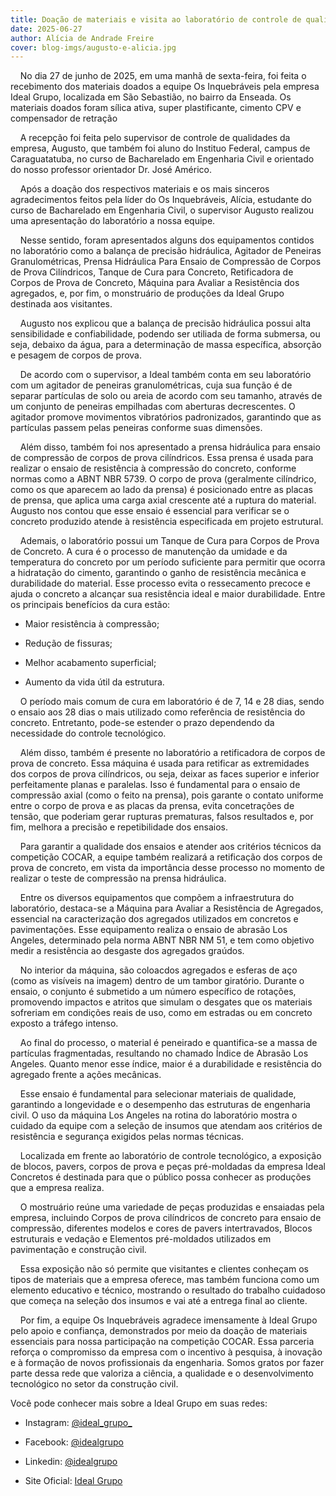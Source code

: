 ```yaml
---
title: Doação de materiais e visita ao laboratório de controle de qualidade da Ideal Grupo - São Sebastião
date: 2025-06-27
author: Alícia de Andrade Freire
cover: blog-imgs/augusto-e-alicia.jpg
---
```


    No dia 27 de junho de 2025, em uma manhã de sexta-feira, foi feita o recebimento dos materiais doados a equipe Os Inquebráveis pela empresa Ideal Grupo, localizada em São Sebastião, no bairro da Enseada. Os materiais doados foram sílica ativa, super plastificante, cimento CPV e compensador de retração

    A recepção foi feita pelo supervisor de controle de qualidades da empresa, Augusto, que também foi aluno do Instituo Federal, campus de Caraguatatuba, no curso de Bacharelado em Engenharia Civil e orientado do nosso professor orientador Dr. José Américo.

    Após a doação dos respectivos materiais e os mais sinceros agradecimentos feitos pela líder do Os Inquebráveis, Alícia, estudante do curso de Bacharelado em Engenharia Civil, o supervisor Augusto realizou uma apresentação do laboratório a nossa equipe.

<ImageDisplay title="Augusto e Alícia" />

    Nesse sentido, foram apresentados alguns dos equipamentos contidos no laboratório como a balança de precisão hidráulica, Agitador de Peneiras Granulométricas, Prensa Hidráulica Para Ensaio de Compressão de Corpos de Prova Cilíndricos, Tanque de Cura para Concreto, Retificadora de Corpos de Prova de Concreto, Máquina para Avaliar a Resistência dos agregados, e, por fim, o monstruário de produções da Ideal Grupo destinada aos visitantes.

    Augusto nos explicou que a balança de precisão hidráulica possui alta sensibilidade e confiabilidade, podendo ser utiliada de forma submersa, ou seja, debaixo da água, para a determinação de massa específica, absorção e pesagem de corpos de prova.

<ImageDisplay title="Balança de Precisão Hidráulica" />

    De acordo com o supervisor, a Ideal também conta em seu laboratório com um agitador de peneiras granulométricas, cuja sua função é de separar partículas de solo ou areia de acordo com seu tamanho, através de um conjunto de peneiras empilhadas com aberturas decrescentes. O agitador promove movimentos vibratórios padronizados, garantindo que as partículas passem pelas peneiras conforme suas dimensões.

<ImageDisplay title="Agitador de Peneiras Granulométricas" />

    Além disso, também foi nos apresentado a prensa hidráulica para ensaio de compressão de corpos de prova cilíndricos. Essa prensa é usada para realizar o ensaio de resistência à compressão do concreto, conforme normas como a ABNT NBR 5739. O corpo de prova (geralmente cilíndrico, como os que aparecem ao lado da prensa) é posicionado entre as placas de prensa, que aplica uma carga axial crescente até a ruptura do material. Augusto nos contou que esse ensaio é essencial para verificar se o concreto produzido atende à resistência especificada em projeto estrutural.

<ImageDisplay title="Prensa Hidráulica" />

    Ademais, o laboratório possui um Tanque de Cura para Corpos de Prova de Concreto. A cura é o processo de manutenção da umidade e da temperatura do concreto por um período suficiente para permitir que ocorra a hidratação do cimento, garantindo o ganho de resistência mecânica e durabilidade do material. Esse processo evita o ressecamento precoce e ajuda o concreto a alcançar sua resistência ideal e maior durabilidade. Entre os principais benefícios da cura estão:

- Maior resistência à compressão;

- Redução de fissuras;

- Melhor acabamento superficial;

- Aumento da vida útil da estrutura.

    O período mais comum de cura em laboratório é de 7, 14 e 28 dias, sendo o ensaio aos 28 dias o mais utilizado como referência de resistência do concreto. Entretanto, pode-se estender o prazo dependendo da necessidade do controle tecnológico.

<ImageDisplay title="Tanque de Cura" />

    Além disso, também é presente no laboratório a retificadora de corpos de prova de concreto. Essa máquina é usada para retificar as extremidades dos corpos de prova cilíndricos, ou seja, deixar as faces superior e inferior perfeitamente planas e paralelas. Isso é fundamental para o ensaio de compressão axial (como o feito na prensa), pois garante o contato uniforme entre o corpo de prova e as placas da prensa, evita concetrações de tensão, que poderiam gerar rupturas prematuras, falsos resultados e, por fim, melhora a precisão e repetibilidade dos ensaios.

    Para garantir a qualidade dos ensaios e atender aos critérios técnicos da competição COCAR, a equipe também realizará a retificação dos corpos de prova de concreto, em vista da importância desse processo no momento de realizar o teste de compressão na prensa hidráulica.

    Entre os diversos equipamentos que compõem a infraestrutura do laboratório, destaca-se a Máquina para Avaliar a Resistência de Agregados, essencial na caracterização dos agregados utilizados em concretos e pavimentações. Esse equipamento realiza o ensaio de abrasão Los Angeles, determinado pela norma ABNT NBR NM 51, e tem como objetivo medir a resistência ao desgaste dos agregados graúdos.

    No interior da máquina, são coloacdos agregados e esferas de aço (como as visíveis na imagem) dentro de um tambor giratório. Durante o ensaio, o conjunto é submetido a um número específico de rotações, promovendo impactos e atritos que simulam o desgates que os materiais sofreriam em condições reais de uso, como em estradas ou em concreto exposto a tráfego intenso.

    Ao final do processo, o material é peneirado e quantifica-se a massa de partículas fragmentadas, resultando no chamado Índice de Abrasão Los Angeles.  Quanto menor esse índice, maior é a durabilidade e resistência do agregado frente a ações mecânicas.

    Esse ensaio é fundamental para selecionar materiais de qualidade, garantindo a longevidade e o desempenho das estruturas de engenharia civil. O uso da máquina Los Angeles na rotina do laboratório mostra o cuidado da equipe com a seleção de insumos que atendam aos critérios de resistência e segurança exigidos pelas normas técnicas.

<ImageDisplay title="Máquina para Avaliar a Resistência de Agregados" />

    Localizada em frente ao laboratório de controle tecnológico, a exposição de blocos, pavers, corpos de prova e peças pré-moldadas da empresa Ideal Concretos é destinada para que o público possa conhecer as produções que a empresa realiza.

    O mostruário reúne uma variedade de peças produzidas e ensaiadas pela empresa, incluindo Corpos de prova cilíndricos de concreto para ensaio de compressão, diferentes modelos e cores de pavers intertravados, Blocos estruturais e vedação e Elementos pré-moldados utilizados em pavimentação e construção civil.

    Essa exposição não só permite que visitantes e clientes conheçam os tipos de materiais que a empresa oferece, mas também funciona como um elemento educativo e técnico, mostrando o resultado do trabalho cuidadoso que começa na seleção dos insumos e vai até a entrega final ao cliente.

<ImageDisplay title="Exposição de Blocos" />

    Por fim, a equipe Os Inquebráveis agradece imensamente à Ideal Grupo pelo apoio e confiança, demonstrados por meio da doação de materiais essenciais para nossa participação na competição COCAR. Essa parceria reforça o compromisso da empresa com o incentivo à pesquisa, à inovação e à formação de novos profissionais da engenharia. Somos gratos por fazer parte dessa rede que valoriza a ciência, a qualidade e o desenvolvimento tecnológico no setor da construção civil.

Você pode conhecer mais sobre a Ideal Grupo em suas redes:

- Instagram: [@ideal_grupo_](https://www.instagram.com/ideal_grupo_/)

- Facebook: [@idealgrupo](https://www.facebook.com/idealgrupo)

- Linkedin: [@idealgrupo](https://br.linkedin.com/company/idealgrupo)

- Site Oficial: [Ideal Grupo](https://idealgrupo.com.br)